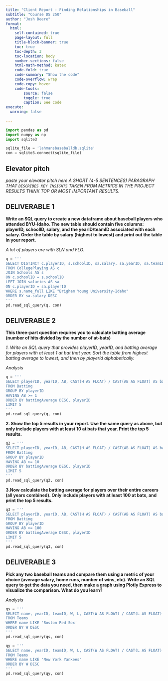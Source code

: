 ```yaml
---
title: "Client Report - Finding Relationships in Baseball"
subtitle: "Course DS 250"
author: "Josh Deere"
format:
  html:
    self-contained: true
    page-layout: full
    title-block-banner: true
    toc: true
    toc-depth: 3
    toc-location: body
    number-sections: false
    html-math-method: katex
    code-fold: true
    code-summary: "Show the code"
    code-overflow: wrap
    code-copy: hover
    code-tools:
        source: false
        toggle: true
        caption: See code
execute: 
  warning: false
    
---
```


```python
import pandas as pd
import numpy as np
import sqlite3
```

```python
sqlite_file = 'lahmansbaseballdb.sqlite'
con = sqlite3.connect(sqlite_file)
```

## Elevator pitch

_paste your elevator pitch here_
_A SHORT (4-5 SENTENCES) PARAGRAPH THAT `DESCRIBES KEY INSIGHTS` TAKEN FROM METRICS IN THE PROJECT RESULTS THINK TOP OR MOST IMPORTANT RESULTS._

## DELIVERABLE 1

__Write an SQL query to create a new dataframe about baseball players who attended BYU-Idaho. The new table should contain five columns: playerID, schoolID, salary, and the yearID/teamID associated with each salary. Order the table by salary (highest to lowest) and print out the table in your report.__

_A lot of players are with SLN and FLO._

 ```python
q = '''
SELECT DISTINCT c.playerID, s.schoolID, sa.salary, sa.yearID, sa.teamID
FROM CollegePlaying AS c
JOIN Schools AS s
ON c.schoolID = s.schoolID
LEFT JOIN salaries AS sa
ON c.playerID = sa.playerID
WHERE s.name_full LIKE "Brigham Young University-Idaho"
ORDER BY sa.salary DESC
'''
pd.read_sql_query(q, con)

```


## DELIVERABLE 2

__This three-part question requires you to calculate batting average (number of hits divided by the number of at-bats)__ 

_1. Write an SQL query that provides playerID, yearID, and batting average for players with at least 1 at bat that year. Sort the table from highest batting average to lowest, and then by playerid alphabetically._ 

_Analysis_

```python
q = '''
SELECT playerID, yearID, AB, CAST(H AS FLOAT) / CAST(AB AS FLOAT) AS battingAverage
FROM Batting
GROUP BY playerID
HAVING AB >= 1
ORDER BY battingAverage DESC, playerID 
LIMIT 5
'''
pd.read_sql_query(q, con)

```

__2. Show the top 5 results in your report. Use the same query as above, but only include players with at least 10 at bats that year. Print the top 5 results.__

```python
q2 = '''
SELECT playerID, yearID, AB, CAST(H AS FLOAT) / CAST(AB AS FLOAT) AS battingAverage
FROM Batting
GROUP BY playerID
HAVING AB >= 10
ORDER BY battingAverage DESC, playerID
LIMIT 5
'''
pd.read_sql_query(q2, con)

```

__3.Now calculate the batting average for players over their entire careers (all years combined). Only include players with at least 100 at bats, and print the top 5 results.__

```python
q3 = '''
SELECT playerID, yearID, AB, CAST(H AS FLOAT) / CAST(AB AS FLOAT) AS battingAverage
FROM Batting
GROUP BY playerID
HAVING AB >= 100
ORDER BY battingAverage DESC, playerID
LIMIT 5
'''
pd.read_sql_query(q3, con)

```

## DELIVERABLE 3

__Pick any two baseball teams and compare them using a metric of your choice (average salary, home runs, number of wins, etc). Write an SQL query to get the data you need, then make a graph using Plotly Express to visualize the comparison. What do you learn?__

_Analysis_

```python
qs = '''
SELECT name, yearID, teamID, W, L, CAST(W AS FLOAT) / CAST(L AS FLOAT) AS 'W/L Ratio'
FROM Teams
WHERE name LIKE 'Boston Red Sox'
ORDER BY W DESC
'''
pd.read_sql_query(qs, con)

```
```python
qy = '''
SELECT name, yearID, teamID, W, L, CAST(W AS FLOAT) / CAST(L AS FLOAT) AS 'W/L Ratio'
FROM Teams
WHERE name LIKE "New York Yankees"
ORDER BY W DESC
'''
pd.read_sql_query(qy, con)

```